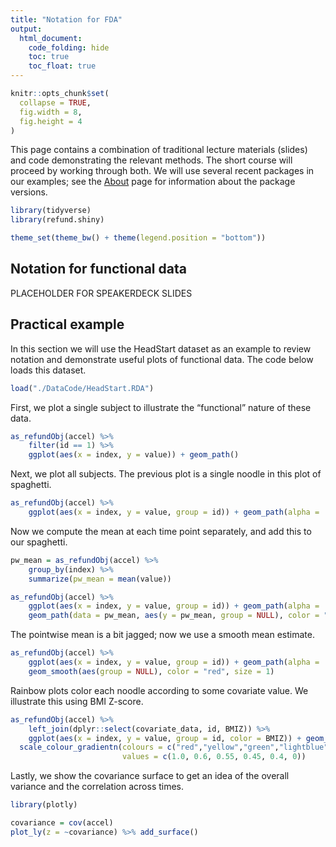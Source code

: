 ```yaml
---
title: "Notation for FDA"
output:
  html_document: 
    code_folding: hide
    toc: true
    toc_float: true
---
```


```r
knitr::opts_chunk$set(
  collapse = TRUE,
  fig.width = 8,
  fig.height = 4
)
```

This page contains a combination of traditional lecture materials (slides) and code demonstrating the relevant methods. The short course will proceed by working through both. We will use several recent packages in our examples; see the [About](./About.html) page for information about the package versions.

```r

library(tidyverse)
library(refund.shiny)

theme_set(theme_bw() + theme(legend.position = "bottom"))
```

## Notation for functional data

PLACEHOLDER FOR SPEAKERDECK SLIDES

## Practical example

In this section we will use the HeadStart dataset as an example to review notation and demonstrate useful plots of functional data. The code below loads this dataset.

```r

load("./DataCode/HeadStart.RDA")

```

First, we plot a single subject to illustrate the "functional" nature of these data. 

```r

as_refundObj(accel) %>% 
	filter(id == 1) %>%
	ggplot(aes(x = index, y = value)) + geom_path()

```

Next, we plot all subjects. The previous plot is a single noodle in this plot of spaghetti.

```r

as_refundObj(accel) %>% 
	ggplot(aes(x = index, y = value, group = id)) + geom_path(alpha = .1)

```

Now we compute the mean at each time point separately, and add this to our spaghetti. 

```r

pw_mean = as_refundObj(accel) %>%
	group_by(index) %>%
	summarize(pw_mean = mean(value))

as_refundObj(accel) %>% 
	ggplot(aes(x = index, y = value, group = id)) + geom_path(alpha = .1) +
	geom_path(data = pw_mean, aes(y = pw_mean, group = NULL), color = "red", size = 1)

```

The pointwise mean is a bit jagged; now we use a smooth mean estimate.

```r

as_refundObj(accel) %>% 
	ggplot(aes(x = index, y = value, group = id)) + geom_path(alpha = .1) +
	geom_smooth(aes(group = NULL), color = "red", size = 1) 

```

Rainbow plots color each noodle according to some covariate value. We illustrate this using BMI Z-score. 

```r

as_refundObj(accel) %>% 
	left_join(dplyr::select(covariate_data, id, BMIZ)) %>%
	ggplot(aes(x = index, y = value, group = id, color = BMIZ)) + geom_path(alpha = .5) + 
  scale_colour_gradientn(colours = c("red","yellow","green","lightblue","darkblue"),
                         values = c(1.0, 0.6, 0.55, 0.45, 0.4, 0))

```

Lastly, we show the covariance surface to get an idea of the overall variance and the correlation across times. 

```r

library(plotly)

covariance = cov(accel)
plot_ly(z = ~covariance) %>% add_surface()

```
